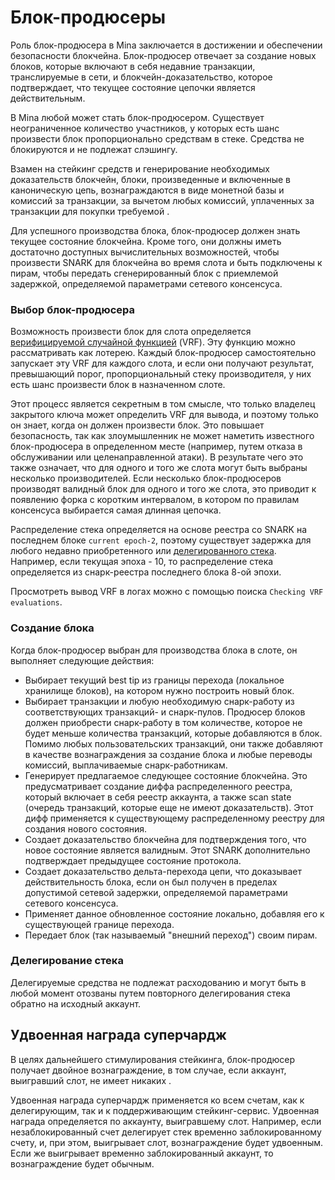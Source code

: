 
# Блок-продюсеры

Роль блок-продюсера в Mina заключается в достижении <DocLink copy="консенсуса" url="/architecture/consensus" /> и обеспечении безопасности блокчейна. Блок-продюсер отвечает за создание новых блоков, которые включают в себя недавние транзакции, транслируемые в сети, и блокчейн-доказательство, которое подтверждает, что текущее состояние цепочки является действительным.

В Mina любой может стать блок-продюсером. Существует неограниченное количество участников, у которых есть шанс произвести блок пропорционально средствам в стеке. Средства не блокируются и не подлежат слэшингу.

Взамен на стейкинг средств и генерирование необходимых доказательств блокчейн, блоки, произведенные и включенные в каноническую цепь, вознаграждаются в виде монетной базы и комиссий за транзакции, за вычетом любых комиссий, уплаченных за транзакции для покупки требуемой <DocLink copy="снарк-работы" url="/architecture/snark-workers" />.

Для успешного производства блока, блок-продюсер должен знать текущее состояние блокчейна. Кроме того, они должны иметь достаточно доступных вычислительных возможностей, чтобы произвести SNARK для блокчейна во время слота и быть подключены к пирам, чтобы передать сгенерированный блок с приемлемой задержкой, определяемой параметрами сетевого консенсуса.

### Выбор блок-продюсера

Возможность произвести блок для слота определяется [верифицируемой случайной функцией](https://en.wikipedia.org/wiki/Verifiable_random_function) (VRF). Эту функцию можно рассматривать как лотерею. Каждый блок-продюсер самостоятельно запускает эту VRF для каждого слота, и если они получают результат, превышающий порог, пропорциональный стеку производителя, у них есть шанс произвести блок в назначенном слоте.

Этот процесс является секретным в том смысле, что только владелец закрытого ключа может определить VRF для вывода, и поэтому только он знает, когда он должен произвести блок. Это повышает безопасность, так как злоумышленник не может наметить известного блок-продюсера в определенном месте (например, путем отказа в обслуживании или целенаправленной атаки). В результате чего это также означает, что для одного и того же слота могут быть выбраны несколько производителей. Если несколько блок-продюсеров производят валидный блок для одного и того же слота, это приводит к появлению форка с коротким интервалом, в котором по правилам консенсуса выбирается самая длинная цепочка.

Распределение стека определяется на основе реестра со SNARK на последнем блоке `current epoch-2`, поэтому существует задержка для любого недавно приобретенного или [делегированного стека](#stake-delegation). Например, если текущая эпоха - 10, то распределение стека определяется из снарк-реестра последнего блока 8-ой эпохи.

<Alert>

Просмотреть вывод VRF в логах можно с помощью поиска `Checking VRF evaluations`.

</Alert>

### Создание блока

Когда блок-продюсер выбран для производства блока в слоте, он выполняет следующие действия:

- Выбирает текущий best tip из границы перехода (локальное хранилище блоков), на котором нужно построить новый блок.
- Выбирает транзакции и любую необходимую снарк-работу из соответствующих транзакций- и снарк-пулов. Продюсер блоков должен приобрести снарк-работу в том количестве, которое не будет меньше количества транзакций, которые добавляются в блок. Помимо любых пользовательских транзакций, они также добавляют в качестве вознаграждения за создание блока и любые переводы комиссий, выплачиваемые снарк-работникам.
- Генерирует предлагаемое следующее состояние блокчейна. Это предусматривает создание диффа распределенного реестра, который включает в себя реестр аккаунта, а также scan state (очередь транзакций, которые еще не имеют доказательств). Этот дифф применяется к существующему распределенному реестру для создания нового состояния.
- Создает доказательство блокчейна для подтверждения того, что новое состояние является валидным. Этот SNARK дополнительно подтверждает предыдущее состояние протокола.
- Создает доказательство дельта-перехода цепи, что доказывает действительность блока, если он был получен в пределах допустимой сетевой задержки, определяемой параметрами сетевого консенсуса.
- Применяет данное обновленное состояние локально, добавляя его к существующей границе перехода.
- Передает блок (так называемый "внешний переход") своим пирам.

### Делегирование стека

Делегируемые средства не подлежат расходованию и могут быть в любой момент отозваны путем повторного делегирования стека обратно на исходный аккаунт.

## Удвоенная награда суперчардж

В целях дальнейшего стимулирования стейкинга, блок-продюсер получает двойное вознаграждение, в том случае, если аккаунт, выигравший слот, не имеет никаких <DocLink copy="временно заблокированных токенов" url="/architecture/timelock" />.

Удвоенная награда суперчардж применяется ко всем счетам, как к делегирующим, так и к поддерживающим стейкинг-сервис. Удвоенная награда определяется по аккаунту, выигравшему слот. Например, если незаблокированный счет делегирует стек временно заблокированному счету, и, при этом, выигрывает слот, вознаграждение будет удвоенным. Если же выигрывает временно заблокированный аккаунт, то вознаграждение будет обычным.
